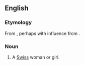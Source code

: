 ==English==

===Etymology===
From {{suffix|Swiss|ess}}, perhaps with influence from {{etyl|fr}} {{term|Suissesse|lang=fr}}.

===Noun===
{{en-noun|es}}

# {{context|somewhat|_|rare}} A [[Swiss]] woman or girl.